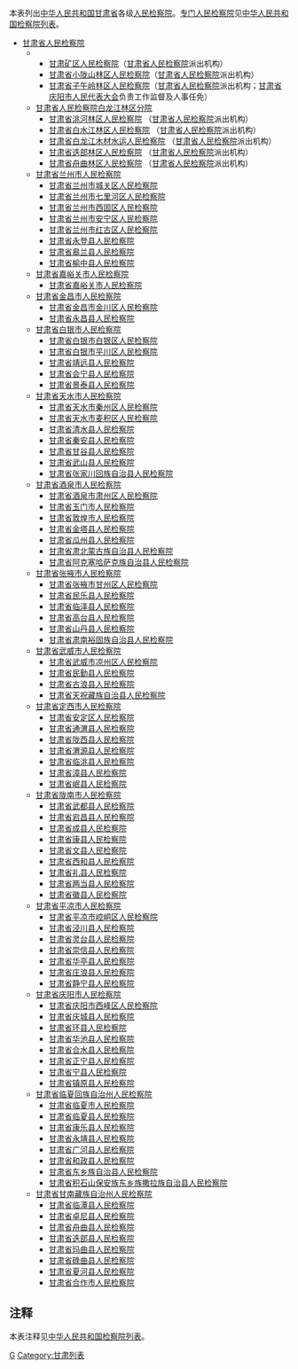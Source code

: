 本表列出[[中华人民共和国|中华人民共和国]][[甘肃省|甘肃省]]各级[[人民检察院|人民检察院]]。[[专门人民检察院|专门人民检察院]]见[[中华人民共和国检察院列表|中华人民共和国检察院列表]]。
*[[甘肃省人民检察院|甘肃省人民检察院]]
***[[甘肃矿区人民检察院|甘肃矿区人民检察院]]（[[甘肃省人民检察院|甘肃省人民检察院]]派出机构）
***[[甘肃省小陇山林区人民检察院|甘肃省小陇山林区人民检察院]]（[[甘肃省人民检察院|甘肃省人民检察院]]派出机构）
***[[甘肃省子午岭林区人民检察院|甘肃省子午岭林区人民检察院]]（[[甘肃省人民检察院|甘肃省人民检察院]]派出机构；[[甘肃省庆阳市人民代表大会|甘肃省庆阳市人民代表大会]]负责工作监督及人事任免）
**[[甘肃省人民检察院白龙江林区分院|甘肃省人民检察院白龙江林区分院]]
***[[甘肃省洮河林区人民检察院|甘肃省洮河林区人民检察院]] （[[甘肃省人民检察院|甘肃省人民检察院]]派出机构）
***[[甘肃省白水江林区人民检察院|甘肃省白水江林区人民检察院]] （[[甘肃省人民检察院|甘肃省人民检察院]]派出机构）
***[[甘肃省白龙江木材水运人民检察院|甘肃省白龙江木材水运人民检察院]] （[[甘肃省人民检察院|甘肃省人民检察院]]派出机构）
***[[甘肃省迭部林区人民检察院|甘肃省迭部林区人民检察院]] （[[甘肃省人民检察院|甘肃省人民检察院]]派出机构）
***[[甘肃省舟曲林区人民检察院|甘肃省舟曲林区人民检察院]] （[[甘肃省人民检察院|甘肃省人民检察院]]派出机构）
**[[甘肃省兰州市人民检察院|甘肃省兰州市人民检察院]]
***[[甘肃省兰州市城关区人民检察院|甘肃省兰州市城关区人民检察院]]
***[[甘肃省兰州市七里河区人民检察院|甘肃省兰州市七里河区人民检察院]]
***[[甘肃省兰州市西固区人民检察院|甘肃省兰州市西固区人民检察院]]
***[[甘肃省兰州市安宁区人民检察院|甘肃省兰州市安宁区人民检察院]]
***[[甘肃省兰州市红古区人民检察院|甘肃省兰州市红古区人民检察院]]
***[[甘肃省永登县人民检察院|甘肃省永登县人民检察院]]
***[[甘肃省皋兰县人民检察院|甘肃省皋兰县人民检察院]]
***[[甘肃省榆中县人民检察院|甘肃省榆中县人民检察院]]
**[[甘肃省嘉峪关市人民检察院|甘肃省嘉峪关市人民检察院]]
***[[甘肃省嘉峪关市人民检察院|甘肃省嘉峪关市人民检察院]]
**[[甘肃省金昌市人民检察院|甘肃省金昌市人民检察院]]
***[[甘肃省金昌市金川区人民检察院|甘肃省金昌市金川区人民检察院]]
***[[甘肃省永昌县人民检察院|甘肃省永昌县人民检察院]]
**[[甘肃省白银市人民检察院|甘肃省白银市人民检察院]]
***[[甘肃省白银市白银区人民检察院|甘肃省白银市白银区人民检察院]]
***[[甘肃省白银市平川区人民检察院|甘肃省白银市平川区人民检察院]]
***[[甘肃省靖远县人民检察院|甘肃省靖远县人民检察院]]
***[[甘肃省会宁县人民检察院|甘肃省会宁县人民检察院]]
***[[甘肃省景泰县人民检察院|甘肃省景泰县人民检察院]]
**[[甘肃省天水市人民检察院|甘肃省天水市人民检察院]]
***[[甘肃省天水市秦州区人民检察院|甘肃省天水市秦州区人民检察院]]
***[[甘肃省天水市麦积区人民检察院|甘肃省天水市麦积区人民检察院]]
***[[甘肃省清水县人民检察院|甘肃省清水县人民检察院]]
***[[甘肃省秦安县人民检察院|甘肃省秦安县人民检察院]]
***[[甘肃省甘谷县人民检察院|甘肃省甘谷县人民检察院]]
***[[甘肃省武山县人民检察院|甘肃省武山县人民检察院]]
***[[甘肃省张家川回族自治县人民检察院|甘肃省张家川回族自治县人民检察院]]
**[[甘肃省酒泉市人民检察院|甘肃省酒泉市人民检察院]]
***[[甘肃省酒泉市肃州区人民检察院|甘肃省酒泉市肃州区人民检察院]]
***[[甘肃省玉门市人民检察院|甘肃省玉门市人民检察院]]
***[[甘肃省敦煌市人民检察院|甘肃省敦煌市人民检察院]]
***[[甘肃省金塔县人民检察院|甘肃省金塔县人民检察院]]
***[[甘肃省瓜州县人民检察院|甘肃省瓜州县人民检察院]]
***[[甘肃省肃北蒙古族自治县人民检察院|甘肃省肃北蒙古族自治县人民检察院]]
***[[甘肃省阿克塞哈萨克族自治县人民检察院|甘肃省阿克塞哈萨克族自治县人民检察院]]
**[[甘肃省张掖市人民检察院|甘肃省张掖市人民检察院]]
***[[甘肃省张掖市甘州区人民检察院|甘肃省张掖市甘州区人民检察院]]
***[[甘肃省民乐县人民检察院|甘肃省民乐县人民检察院]]
***[[甘肃省临泽县人民检察院|甘肃省临泽县人民检察院]]
***[[甘肃省高台县人民检察院|甘肃省高台县人民检察院]]
***[[甘肃省山丹县人民检察院|甘肃省山丹县人民检察院]]
***[[甘肃省肃南裕固族自治县人民检察院|甘肃省肃南裕固族自治县人民检察院]]
**[[甘肃省武威市人民检察院|甘肃省武威市人民检察院]]
***[[甘肃省武威市凉州区人民检察院|甘肃省武威市凉州区人民检察院]]
***[[甘肃省民勤县人民检察院|甘肃省民勤县人民检察院]]
***[[甘肃省古浪县人民检察院|甘肃省古浪县人民检察院]]
***[[甘肃省天祝藏族自治县人民检察院|甘肃省天祝藏族自治县人民检察院]]
**[[甘肃省定西市人民检察院|甘肃省定西市人民检察院]]
***[[甘肃省安定区人民检察院|甘肃省安定区人民检察院]]
***[[甘肃省通渭县人民检察院|甘肃省通渭县人民检察院]]
***[[甘肃省陇西县人民检察院|甘肃省陇西县人民检察院]]
***[[甘肃省渭源县人民检察院|甘肃省渭源县人民检察院]]
***[[甘肃省临洮县人民检察院|甘肃省临洮县人民检察院]]
***[[甘肃省漳县人民检察院|甘肃省漳县人民检察院]]
***[[甘肃省岷县人民检察院|甘肃省岷县人民检察院]]
**[[甘肃省陇南市人民检察院|甘肃省陇南市人民检察院]]
***[[甘肃省武都县人民检察院|甘肃省武都县人民检察院]]
***[[甘肃省宕昌县人民检察院|甘肃省宕昌县人民检察院]]
***[[甘肃省成县人民检察院|甘肃省成县人民检察院]]
***[[甘肃省康县人民检察院|甘肃省康县人民检察院]]
***[[甘肃省文县人民检察院|甘肃省文县人民检察院]]
***[[甘肃省西和县人民检察院|甘肃省西和县人民检察院]]
***[[甘肃省礼县人民检察院|甘肃省礼县人民检察院]]
***[[甘肃省两当县人民检察院|甘肃省两当县人民检察院]]
***[[甘肃省徽县人民检察院|甘肃省徽县人民检察院]]
**[[甘肃省平凉市人民检察院|甘肃省平凉市人民检察院]]
***[[甘肃省平凉市崆峒区人民检察院|甘肃省平凉市崆峒区人民检察院]]
***[[甘肃省泾川县人民检察院|甘肃省泾川县人民检察院]]
***[[甘肃省灵台县人民检察院|甘肃省灵台县人民检察院]]
***[[甘肃省崇信县人民检察院|甘肃省崇信县人民检察院]]
***[[甘肃省华亭县人民检察院|甘肃省华亭县人民检察院]]
***[[甘肃省庄浪县人民检察院|甘肃省庄浪县人民检察院]]
***[[甘肃省静宁县人民检察院|甘肃省静宁县人民检察院]]
**[[甘肃省庆阳市人民检察院|甘肃省庆阳市人民检察院]]
***[[甘肃省庆阳市西峰区人民检察院|甘肃省庆阳市西峰区人民检察院]]
***[[甘肃省庆城县人民检察院|甘肃省庆城县人民检察院]]
***[[甘肃省环县人民检察院|甘肃省环县人民检察院]]
***[[甘肃省华池县人民检察院|甘肃省华池县人民检察院]]
***[[甘肃省合水县人民检察院|甘肃省合水县人民检察院]]
***[[甘肃省正宁县人民检察院|甘肃省正宁县人民检察院]]
***[[甘肃省宁县人民检察院|甘肃省宁县人民检察院]]
***[[甘肃省镇原县人民检察院|甘肃省镇原县人民检察院]]
**[[甘肃省临夏回族自治州人民检察院|甘肃省临夏回族自治州人民检察院]]
***[[甘肃省临夏市人民检察院|甘肃省临夏市人民检察院]]
***[[甘肃省临夏县人民检察院|甘肃省临夏县人民检察院]]
***[[甘肃省康乐县人民检察院|甘肃省康乐县人民检察院]]
***[[甘肃省永靖县人民检察院|甘肃省永靖县人民检察院]]
***[[甘肃省广河县人民检察院|甘肃省广河县人民检察院]]
***[[甘肃省和政县人民检察院|甘肃省和政县人民检察院]]
***[[甘肃省东乡族自治县人民检察院|甘肃省东乡族自治县人民检察院]]
***[[甘肃省积石山保安族东乡族撒拉族自治县人民检察院|甘肃省积石山保安族东乡族撒拉族自治县人民检察院]]
**[[甘肃省甘南藏族自治州人民检察院|甘肃省甘南藏族自治州人民检察院]]
***[[甘肃省临潭县人民检察院|甘肃省临潭县人民检察院]]
***[[甘肃省卓尼县人民检察院|甘肃省卓尼县人民检察院]]
***[[甘肃省舟曲县人民检察院|甘肃省舟曲县人民检察院]]
***[[甘肃省迭部县人民检察院|甘肃省迭部县人民检察院]]
***[[甘肃省玛曲县人民检察院|甘肃省玛曲县人民检察院]]
***[[甘肃省碌曲县人民检察院|甘肃省碌曲县人民检察院]]
***[[甘肃省夏河县人民检察院|甘肃省夏河县人民检察院]]
***[[甘肃省合作市人民检察院|甘肃省合作市人民检察院]]
==注释==
本表注释见[[中华人民共和国检察院列表|中华人民共和国检察院列表]]。
{{reflist}}
{{甘肃行政区划}}
{{中华人民共和国检察院}}
[[Category:中华人民共和国检察院列表|G]]
[[Category:甘肃列表|Category:甘肃列表]]